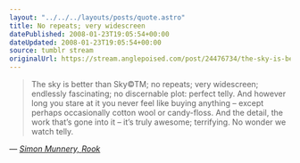 ```yaml
---
layout: "../../../layouts/posts/quote.astro"
title: No repeats; very widescreen
datePublished: 2008-01-23T19:05:54+00:00
dateUpdated: 2008-01-23T19:05:54+00:00
source: tumblr stream
originalUrl: https://stream.anglepoised.com/post/24476734/the-sky-is-better-than-sky-tm-no-repeats-very
---
```


> The sky is better than Sky©TM; no repeats; very widescreen; endlessly fascinating; no discernable plot: perfect telly. And however long you stare at it you never feel like buying anything &#8211; except perhaps occasionally cotton wool or candy-floss. And the detail, the work that’s gone into it &#8211; it’s truly awesome; terrifying. No wonder we watch telly.

— <cite>[Simon Munnery, _Rook_](https://www.newstatesman.com/blogs/simon-munnery/2008/01/gay-space-canadian-significant)</cite>
